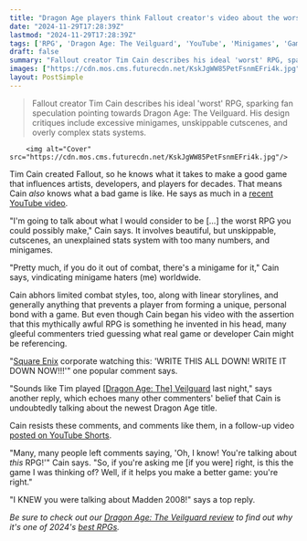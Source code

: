 ```yaml
---
title: "Dragon Age players think Fallout creator's video about the worst RPG ever made is about The Veilguard, but he says it wasn't targeting anyone unless it 'helps you make a better game'"
date: "2024-11-29T17:28:39Z"
lastmod: "2024-11-29T17:28:39Z"
tags: ['RPG', 'Dragon Age: The Veilguard', 'YouTube', 'Minigames', 'Game Design', 'Square Enix']
draft: false
summary: "Fallout creator Tim Cain describes his ideal 'worst' RPG, sparking fan speculation  pointing towards Dragon Age: The Veilguard.  His design critiques include excessive minigames, unskippable cutscenes, and overly complex stats systems."
images: ["https://cdn.mos.cms.futurecdn.net/KskJgWW85PetFsnmEFri4k.jpg"]
layout: PostSimple
---
```

> Fallout creator Tim Cain describes his ideal 'worst' RPG, sparking fan speculation  pointing towards Dragon Age: The Veilguard.  His design critiques include excessive minigames, unskippable cutscenes, and overly complex stats systems.


        <img alt="Cover" src="https://cdn.mos.cms.futurecdn.net/KskJgWW85PetFsnmEFri4k.jpg"/>
        
Tim Cain created Fallout, so he knows what it takes to make a good game that influences artists, developers, and players for decades. That means Cain *also* knows what a bad game is like. He says as much in a [<u>recent YouTube video</u>](https://www.youtube.com/watch?v=0QkxMF-4ckA).

"I'm going to talk about what I would consider to be [...] the worst RPG you could possibly make," Cain says. It involves beautiful, but unskippable, cutscenes, an unexplained stats system with too many numbers, and minigames.

"Pretty much, if you do it out of combat, there's a minigame for it," Cain says, vindicating minigame haters (me) worldwide. 

Cain abhors limited combat styles, too, along with linear storylines, and generally anything that prevents a player from forming a unique, personal bond with a game. But even though Cain began his video with the assertion that this mythically awful RPG is something he invented in his head, many gleeful commenters tried guessing what real game or developer Cain might be referencing. 

"[Square Enix](https://www.gamesradar.com/tag/square_enix/) corporate watching this: 'WRITE THIS ALL DOWN! WRITE IT DOWN NOW!!!'" one popular comment says.

"Sounds like Tim played [[Dragon Age: The] <u>Veilguard</u>](https://www.gamesradar.com/games/dragon-age/dragon-age-veilguard-guide/) last night," says another reply, which echoes many other commenters' belief that Cain is undoubtedly talking about the newest Dragon Age title. 

Cain resists these comments, and comments like them, in a follow-up video [<u>posted on YouTube Shorts</u>](https://www.youtube.com/shorts/a7iFBRXfivA). 

"Many, many people left comments saying, 'Oh, I know! You're talking about *this* RPG!'" Cain says. "So, if you're asking me [if you were] right, is this the game I was thinking of? Well, if it helps you make a better game: you're right."

"I KNEW you were talking about Madden 2008!" says a top reply. 

*Be sure to check out our *[<em>Dragon Age: The Veilguard review</em>](https://www.gamesradar.com/games/rpg/dragon-age-the-veilguard-review/)* to find out why it's one of 2024's *[<em>best RPGs</em>](https://www.gamesradar.com/best-rpg-games/)*.*
        